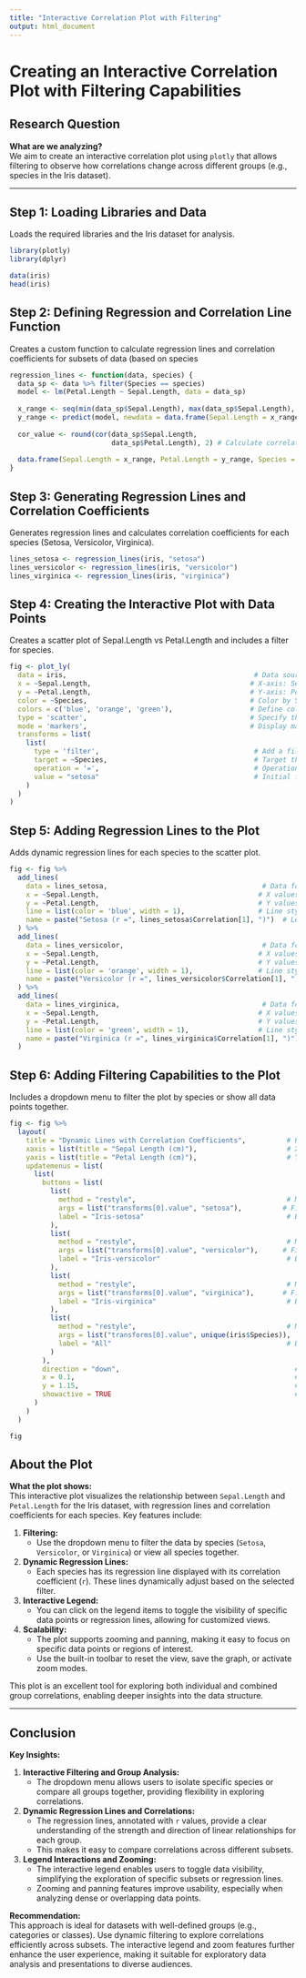 ```yaml
---
title: "Interactive Correlation Plot with Filtering"
output: html_document
---
```


# Creating an Interactive Correlation Plot with Filtering Capabilities

## Research Question

**What are we analyzing?**  
We aim to create an interactive correlation plot using `plotly` that allows filtering to observe how correlations change across different groups (e.g., species in the Iris dataset).

---

## Step 1: Loading Libraries and Data

Loads the required libraries and the Iris dataset for analysis.
```r
library(plotly)
library(dplyr)

data(iris)
head(iris)
```

## Step 2: Defining Regression and Correlation Line Function

Creates a custom function to calculate regression lines and correlation coefficients for subsets of data (based on species

```r
regression_lines <- function(data, species) {
  data_sp <- data %>% filter(Species == species)
  model <- lm(Petal.Length ~ Sepal.Length, data = data_sp) 
  
  x_range <- seq(min(data_sp$Sepal.Length), max(data_sp$Sepal.Length), length.out = 100)
  y_range <- predict(model, newdata = data.frame(Sepal.Length = x_range))
  
  cor_value <- round(cor(data_sp$Sepal.Length,
                         data_sp$Petal.Length), 2) # Calculate correlation coefficient
  
  data.frame(Sepal.Length = x_range, Petal.Length = y_range, Species = species, Correlation = cor_value)
}
```

## Step 3: Generating Regression Lines and Correlation Coefficients

Generates regression lines and calculates correlation coefficients for each species (Setosa, Versicolor, Virginica).

```r
lines_setosa <- regression_lines(iris, "setosa")
lines_versicolor <- regression_lines(iris, "versicolor")
lines_virginica <- regression_lines(iris, "virginica")
```

## Step 4: Creating the Interactive Plot with Data Points

Creates a scatter plot of Sepal.Length vs Petal.Length and includes a filter for species.

```r
fig <- plot_ly(
  data = iris,                                              # Data source
  x = ~Sepal.Length,                                       # X-axis: Sepal Length
  y = ~Petal.Length,                                       # Y-axis: Petal Length
  color = ~Species,                                        # Color by Species
  colors = c('blue', 'orange', 'green'),                   # Define colors for each species
  type = 'scatter',                                        # Specify the plot type as scatter
  mode = 'markers',                                        # Display markers
  transforms = list(
    list(
      type = 'filter',                                      # Add a filter transform
      target = ~Species,                                    # Target the Species variable
      operation = '=',                                      # Operation type: equals
      value = "setosa"                                      # Initial filter value: setosa
    )
  )
)
```

## Step 5: Adding Regression Lines to the Plot

Adds dynamic regression lines for each species to the scatter plot.
```r
fig <- fig %>%
  add_lines(
    data = lines_setosa,                                      # Data for Setosa regression line
    x = ~Sepal.Length,                                       # X values for the line
    y = ~Petal.Length,                                       # Y values for the line
    line = list(color = 'blue', width = 1),                  # Line style
    name = paste("Setosa (r =", lines_setosa$Correlation[1], ")")  # Legend name with correlation
  ) %>%
  add_lines(
    data = lines_versicolor,                                  # Data for Versicolor regression line
    x = ~Sepal.Length,                                       # X values for the line
    y = ~Petal.Length,                                       # Y values for the line
    line = list(color = 'orange', width = 1),                # Line style
    name = paste("Versicolor (r =", lines_versicolor$Correlation[1], ")")  # Legend name with correlation
  ) %>%
  add_lines(
    data = lines_virginica,                                   # Data for Virginica regression line
    x = ~Sepal.Length,                                       # X values for the line
    y = ~Petal.Length,                                       # Y values for the line
    line = list(color = 'green', width = 1),                 # Line style
    name = paste("Virginica (r =", lines_virginica$Correlation[1], ")")  # Legend name with correlation
  )
```

## Step 6: Adding Filtering Capabilities to the Plot

Includes a dropdown menu to filter the plot by species or show all data points together.

```r
fig <- fig %>%
  layout(
    title = "Dynamic Lines with Correlation Coefficients",          # Plot title
    xaxis = list(title = "Sepal Length (cm)"),                      # X-axis title
    yaxis = list(title = "Petal Length (cm)"),                      # Y-axis title
    updatemenus = list(
      list(
        buttons = list(
          list(
            method = "restyle",                                     # Method to update the plot
            args = list("transforms[0].value", "setosa"),          # Filter for Setosa
            label = "Iris-setosa"                                   # Button label
          ),
          list(
            method = "restyle",                                     # Method to update the plot
            args = list("transforms[0].value", "versicolor"),      # Filter for Versicolor
            label = "Iris-versicolor"                               # Button label
          ),
          list(
            method = "restyle",                                     # Method to update the plot
            args = list("transforms[0].value", "virginica"),       # Filter for Virginica
            label = "Iris-virginica"                                # Button label
          ),
          list(
            method = "restyle",                                     # Method to update the plot
            args = list("transforms[0].value", unique(iris$Species)),  # Show all species
            label = "All"                                           # Button label
          )
        ),
        direction = "down",                                           # Dropdown direction
        x = 0.1,                                                      # X position of the dropdown
        y = 1.15,                                                     # Y position of the dropdown
        showactive = TRUE                                             # Show active button
      )
    )
  )

fig
```

## About the Plot

**What the plot shows:**  
This interactive plot visualizes the relationship between `Sepal.Length` and `Petal.Length` for the Iris dataset, with regression lines and correlation coefficients for each species. Key features include:  

1. **Filtering:**  
   - Use the dropdown menu to filter the data by species (`Setosa`, `Versicolor`, or `Virginica`) or view all species together.
   
2. **Dynamic Regression Lines:**  
   - Each species has its regression line displayed with its correlation coefficient (`r`). These lines dynamically adjust based on the selected filter.

3. **Interactive Legend:**  
   - You can click on the legend items to toggle the visibility of specific data points or regression lines, allowing for customized views.

4. **Scalability:**  
   - The plot supports zooming and panning, making it easy to focus on specific data points or regions of interest.  
   - Use the built-in toolbar to reset the view, save the graph, or activate zoom modes.

This plot is an excellent tool for exploring both individual and combined group correlations, enabling deeper insights into the data structure.

---

## Conclusion

**Key Insights:**

1. **Interactive Filtering and Group Analysis:**  
   - The dropdown menu allows users to isolate specific species or compare all groups together, providing flexibility in exploring correlations.

2. **Dynamic Regression Lines and Correlations:**  
   - The regression lines, annotated with `r` values, provide a clear understanding of the strength and direction of linear relationships for each group.  
   - This makes it easy to compare correlations across different subsets.

3. **Legend Interactions and Zooming:**  
   - The interactive legend enables users to toggle data visibility, simplifying the exploration of specific subsets or regression lines.  
   - Zooming and panning features improve usability, especially when analyzing dense or overlapping data points.

**Recommendation:**  
This approach is ideal for datasets with well-defined groups (e.g., categories or classes). Use dynamic filtering to explore correlations efficiently across subsets. The interactive legend and zoom features further enhance the user experience, making it suitable for exploratory data analysis and presentations to diverse audiences.